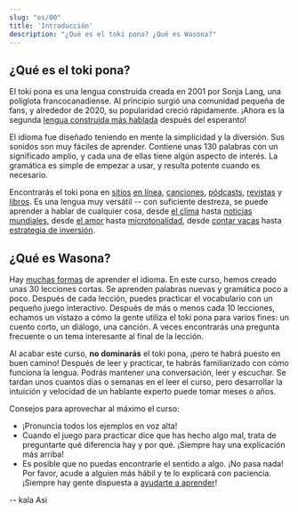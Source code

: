 ```yaml
---
slug: "es/00"
title: 'Introducción'
description: "¿Qué es el toki pona? ¿Qué es Wasona?"
---
```


## ¿Qué es el toki pona?

El toki pona es una lengua construida creada en 2001 por Sonja Lang, una políglota francocanadiense. Al principio surgió una comunidad pequeña de fans, y alrededor de 2020, su popularidad creció rápidamente. ¡Ahora es la segunda [lengua construida más hablada](https://tokipona.org/conlang_communities) después del esperanto!

El idioma fue diseñado teniendo en mente la simplicidad y la diversión. Sus sonidos son muy fáciles de aprender. Contiene unas 130 palabras con un significado amplio, y cada una de ellas tiene algún aspecto de interés. La gramática es simple de empezar a usar, y resulta potente cuando es necesario.

Encontrarás el toki pona en [sitios](https://discord.gg/ChC6qtVsSE) [en línea](https://discord.gg/6zkugJFU4x), [canciones](https://www.youtube.com/playlist?list=PLeCE5N29ioyUbj_lvYm9IdGJnE2HPacVv), [pódcasts](https://www.youtube.com/playlist?list=PLjOmpMyMxd8Qs2mAXcLk817tQy_AQj09u), [revistas](https://liputenpo.org/) y [libros](https://tokipona.org/). Es una lengua muy versátil -- con suficiente destreza, se puede aprender a hablar de cualquier cosa, desde [el clima](https://www.youtube.com/watch?v=J4fCq1aEAxA) hasta [noticias mundiales](https://www.youtube.com/watch?v=ljZfGt7PDxk), desde [el amor](https://www.youtube.com/watch?v=rr3ufODuIts) hasta [microtonalidad](https://www.youtube.com/watch?v=fedFQIHREMo), desde [contar vacas](https://www.youtube.com/watch?v=xxClPfZDn-E) hasta [estrategia de inversión](https://www.youtube.com/watch?v=JIOT3bRzAGI).

## ¿Qué es Wasona?

Hay [muchas formas](es/other-courses) de aprender el idioma. En este curso, hemos creado unas 30 lecciones cortas. Se aprenden palabras nuevas y gramática poco a poco. Después de cada lección, puedes practicar el vocabulario con un pequeño juego interactivo. Después de más o menos cada 10 lecciones, echamos un vistazo a cómo la gente utiliza el toki pona para varios fines: un cuento corto, un diálogo, una canción. A veces encontrarás una pregunta frecuente o un tema interesante al final de la lección.

Al acabar este curso, **no dominarás** el toki pona, ¡pero te habrá puesto en buen camino! Después de leer y practicar, te habrás familiarizado con cómo funciona la lengua. Podrás mantener una conversación, leer y escuchar. Se tardan unos cuantos días o semanas en el leer el curso, pero desarrollar la intuición y velocidad de un hablante experto puede tomar meses o años.

Consejos para aprovechar al máximo el curso:
* ¡Pronuncia todos los ejemplos en voz alta!
* Cuando el juego para practicar dice que has hecho algo mal, trata de preguntarte qué diferencia hay y por qué. ¡Siempre hay una explicación más arriba!
* Es posible que no puedas encontrarle el sentido a algo. ¡No pasa nada! Por favor, acude a alguien más hábil y te lo explicará con paciencia. ¡Siempre hay gente dispuesta a [ayudarte a aprender](https://discord.gg/ChC6qtVsSE)!

-- kala Asi
